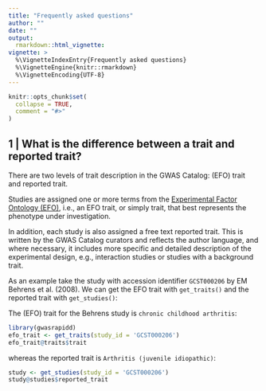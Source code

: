 ```yaml
---
title: "Frequently asked questions"
author: ""
date: ""
output:
  rmarkdown::html_vignette:
vignette: >
  %\VignetteIndexEntry{Frequently asked questions}
  %\VignetteEngine{knitr::rmarkdown}
  %\VignetteEncoding{UTF-8}
---
```


```r
knitr::opts_chunk$set(
  collapse = TRUE,
  comment = "#>"
)
```

## 1 | What is the difference between a trait and reported trait?

There are two levels of trait description in the GWAS Catalog: (EFO) trait and reported trait.

Studies are assigned one or more terms from the [Experimental Factor Ontology (EFO)](https://www.ebi.ac.uk/efo/), i.e., an EFO trait, or simply trait, that best represents the phenotype under investigation.

In addition, each study is also assigned a free text reported trait. This is written by the GWAS Catalog curators and reflects the author language, and where necessary, it includes more specific and detailed description of the experimental design, e.g., interaction studies or studies with a background trait.


As an example take the study with accession identifier `GCST000206` by EM Behrens et al. (2008). We can get the EFO trait with `get_traits()` and the reported trait with `get_studies()`:

The (EFO) trait for the Behrens study is `chronic childhood arthritis`:

```r
library(gwasrapidd)
efo_trait <- get_traits(study_id = 'GCST000206')
efo_trait@traits$trait
```

whereas the reported trait is `Arthritis (juvenile idiopathic)`:

```r
study <- get_studies(study_id = 'GCST000206')
study@studies$reported_trait
```




